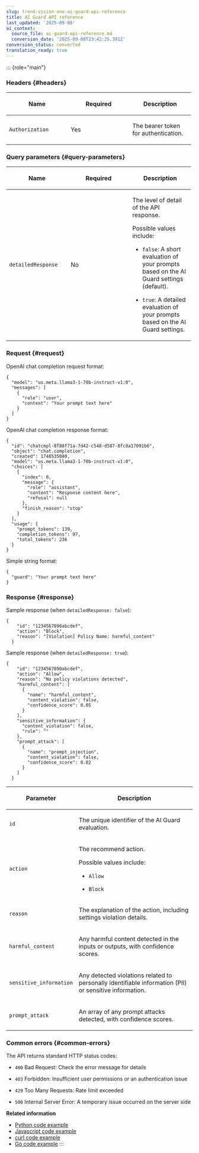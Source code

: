 ```yaml
---
slug: trend-vision-one-ai-guard-api-reference
title: AI Guard API reference
last_updated: '2025-09-08'
ai_context:
  source_file: ai-guard-api-reference.md
  conversion_date: '2025-09-08T23:42:25.391Z'
conversion_status: converted
translation_ready: true
---
```


::: {role="main"}
### Headers {#headers}

<table style="width:99%;">
<colgroup>
<col style="width: 33%" />
<col style="width: 33%" />
<col style="width: 33%" />
</colgroup>
<thead>
<tr>
<th><p>Name</p></th>
<th><p>Required</p></th>
<th><p>Description</p></th>
</tr>
</thead>
<tbody>
<tr>
<td><p><code>Authorization</code></p></td>
<td><p>Yes</p></td>
<td><p>The bearer token for authentication.</p></td>
</tr>
</tbody>
</table>

### Query parameters {#query-parameters}

<table style="width:99%;">
<colgroup>
<col style="width: 33%" />
<col style="width: 33%" />
<col style="width: 33%" />
</colgroup>
<thead>
<tr>
<th><p>Name</p></th>
<th><p>Required</p></th>
<th><p>Description</p></th>
</tr>
</thead>
<tbody>
<tr>
<td><p><code>detailedResponse</code></p></td>
<td><p>No</p></td>
<td><p>The level of detail of the API response.</p>
<p>Possible values include:</p>
<ul>
<li><p><code>false</code>: A short evaluation of your prompts based on the AI Guard settings (default).</p></li>
<li><p><code>true</code>: A detailed evaluation of your prompts based on the AI Guard settings.</p></li>
</ul></td>
</tr>
</tbody>
</table>

### Request {#request}

OpenAI chat completion request format:

``` codeblock
{
  "model": "us.meta.llama3-1-70b-instruct-v1:0",
  "messages": [
    {
      "role": "user",
      "content": "Your prompt text here"
    }
  ]
}
```

OpenAI chat completion response format:

``` codeblock
{
  "id": "chatcmpl-8f88f71a-7d42-c548-d587-8fc8a17091b6",
  "object": "chat.completion",
  "created": 1748535080,
  "model": "us.meta.llama3-1-70b-instruct-v1:0",
  "choices": [
    {
      "index": 0,
      "message": {
        "role": "assistant",
        "content": "Response content here",
        "refusal": null
      },
      "finish_reason": "stop"
    }
  ],
  "usage": {
    "prompt_tokens": 139,
    "completion_tokens": 97,
    "total_tokens": 236
  }
}
```

Simple string format:

``` codeblock
{
  "guard": "Your prompt text here"
}
```

### Response {#response}

Sample response (when `detailedResponse: false`):

``` codeblock
{
    "id": "1234567890abcdef",
    "action": "Block",
    "reason": "[Violation] Policy Name: harmful_content"
  }
```

Sample response (when `detailedResponse: true`):

``` codeblock
{
    "id": "1234567890abcdef",
    "action": "Allow",
    "reason": "No policy violations detected",
    "harmful_content": [
      {
        "name": "harmful_content",
        "content_violation": false,
        "confidence_score": 0.05
      }
    ],
    "sensitive_information": {
      "content_violation": false,
      "rule": ""
    },
    "prompt_attack": [
      {
        "name": "prompt_injection",
        "content_violation": false,
        "confidence_score": 0.02
      }
    ]
  }
```

<table>
<colgroup>
<col style="width: 33%" />
<col style="width: 67%" />
</colgroup>
<thead>
<tr>
<th><p>Parameter</p></th>
<th><p>Description</p></th>
</tr>
</thead>
<tbody>
<tr>
<td><p><code>id</code></p></td>
<td><p>The unique identifier of the AI Guard evaluation.</p></td>
</tr>
<tr>
<td><p><code>action</code></p></td>
<td><p>The recommend action.</p>
<p>Possible values include:</p>
<ul>
<li><p><code>Allow</code></p></li>
<li><p><code>Block</code></p></li>
</ul></td>
</tr>
<tr>
<td><p><code>reason</code></p></td>
<td><p>The explanation of the action, including settings violation details.</p></td>
</tr>
<tr>
<td><p><code>harmful_content</code></p></td>
<td><p>Any harmful content detected in the inputs or outputs, with confidence scores.</p></td>
</tr>
<tr>
<td><p><code>sensitive_information</code></p></td>
<td><p>Any detected violations related to personally identifiable information (PII) or sensitive information.</p></td>
</tr>
<tr>
<td><p><code>prompt_attack</code></p></td>
<td><p>An array of any prompt attacks detected, with confidence scores.</p></td>
</tr>
</tbody>
</table>

### Common errors {#common-errors}

The API returns standard HTTP status codes:

- `400` Bad Request: Check the error message for details

- `403` Forbidden: Insufficient user permissions or an authentication issue

- `429` Too Many Requests: Rate limit exceeded

- `500` Internal Server Error: A temporary issue occurred on the server side

**Related information**

- [Python code example](ai-guard-python-code-example.md "An example of Python code for the Trend Vision One AI Guard integration.")
- [Javascript code example](ai-guard-javascript-code-example.md "An example of Javascript code for the Trend Vision One AI Guard integration.")
- [curl code example](ai-guard-curl-code-example.md "An example of curl code for the Trend Vision One AI Guard integration.")
- [Go code example](ai-guard-go-code-example.md "An example of Go code for the Trend Vision One AI Guard integration.")
:::
